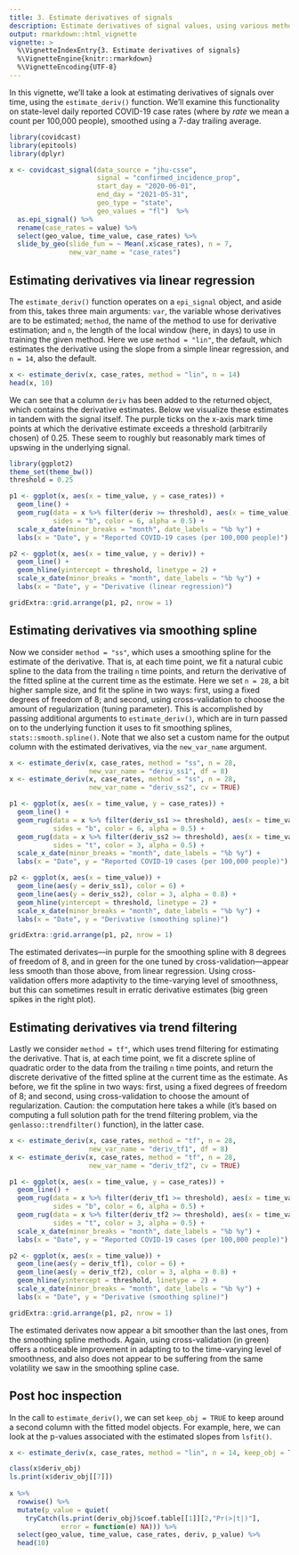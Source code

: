 ```yaml
---
title: 3. Estimate derivatives of signals
description: Estimate derivatives of signal values, using various methodologies.
output: rmarkdown::html_vignette
vignette: >
  %\VignetteIndexEntry{3. Estimate derivatives of signals}
  %\VignetteEngine{knitr::rmarkdown}
  %\VignetteEncoding{UTF-8}
---
```


In this vignette, we'll take a look at estimating derivatives of signals over
time, using the `estimate_deriv()` function. We'll examine this functionality on
state-level daily reported COVID-19 case rates (where by *rate* we mean a count 
per 100,000 people), smoothed using a 7-day trailing average.

```r
library(covidcast)
library(epitools)
library(dplyr)

x <- covidcast_signal(data_source = "jhu-csse", 
                      signal = "confirmed_incidence_prop",
                      start_day = "2020-06-01", 
                      end_day = "2021-05-31",
                      geo_type = "state", 
                      geo_values = "fl")  %>%
  as.epi_signal() %>%
  rename(case_rates = value) %>%
  select(geo_value, time_value, case_rates) %>%
  slide_by_geo(slide_fun = ~ Mean(.x$case_rates), n = 7, 
               new_var_name = "case_rates") 
```

## Estimating derivatives via linear regression

The `estimate_deriv()` function operates on a `epi_signal` object, and aside 
from this, takes three main arguments: `var`, the variable whose derivatives are
to be estimated; `method`, the name of the method to use for derivative 
estimation; and `n`, the length of the local window (here, in days) to use in 
training the given method. Here we use `method = "lin"`, the default, which 
estimates the derivative using the slope from a simple linear regression, and 
`n = 14`, also the default. 

```r
x <- estimate_deriv(x, case_rates, method = "lin", n = 14) 
head(x, 10)
```

We can see that a column `deriv` has been added to the returned object, which
contains the derivative estimates. Below we visualize these estimates in tandem
with the signal itself. The purple ticks on the x-axis mark time points at which 
the derivative estimate exceeds a threshold (arbitrarily chosen) of 0.25. These
seem to roughly but reasonably mark times of upswing in the underlying signal. 

```r
library(ggplot2)
theme_set(theme_bw())
threshold = 0.25

p1 <- ggplot(x, aes(x = time_value, y = case_rates)) + 
  geom_line() + 
  geom_rug(data = x %>% filter(deriv >= threshold), aes(x = time_value), 
           sides = "b", color = 6, alpha = 0.5) + 
  scale_x_date(minor_breaks = "month", date_labels = "%b %y") +
  labs(x = "Date", y = "Reported COVID-19 cases (per 100,000 people)") 

p2 <- ggplot(x, aes(x = time_value, y = deriv)) + 
  geom_line() + 
  geom_hline(yintercept = threshold, linetype = 2) +
  scale_x_date(minor_breaks = "month", date_labels = "%b %y") +
  labs(x = "Date", y = "Derivative (linear regression)") 

gridExtra::grid.arrange(p1, p2, nrow = 1)
```

## Estimating derivatives via smoothing spline

Now we consider `method = "ss"`, which uses a smoothing spline for the estimate
of the derivative. That is, at each time point, we fit a natural cubic spline to 
the data from the trailing `n` time points, and return the derivative of the 
fitted spline at the current time as the estimate. Here we set `n = 28`, a bit 
higher sample size, and fit the spline in two ways: first, using a fixed degrees 
of freedom of 8; and second, using cross-validation to choose the amount of 
regularization (tuning parameter). This is accomplished by passing  additional 
arguments to `estimate_deriv()`, which are in turn passed on to the underlying 
function it uses to fit smoothing splines, `stats::smooth.spline()`. Note that 
we also set a custom name for the output column with the estimated derivatives, 
via the `new_var_name` argument.

```r
x <- estimate_deriv(x, case_rates, method = "ss", n = 28, 
                    new_var_name = "deriv_ss1", df = 8)    
x <- estimate_deriv(x, case_rates, method = "ss", n = 28, 
                    new_var_name = "deriv_ss2", cv = TRUE)

p1 <- ggplot(x, aes(x = time_value, y = case_rates)) +
  geom_line() + 
  geom_rug(data = x %>% filter(deriv_ss1 >= threshold), aes(x = time_value), 
           sides = "b", color = 6, alpha = 0.5) + 
  geom_rug(data = x %>% filter(deriv_ss2 >= threshold), aes(x = time_value), 
           sides = "t", color = 3, alpha = 0.5) + 
  scale_x_date(minor_breaks = "month", date_labels = "%b %y") +
  labs(x = "Date", y = "Reported COVID-19 cases (per 100,000 people)") 

p2 <- ggplot(x, aes(x = time_value)) +
  geom_line(aes(y = deriv_ss1), color = 6) + 
  geom_line(aes(y = deriv_ss2), color = 3, alpha = 0.8) +
  geom_hline(yintercept = threshold, linetype = 2) +
  scale_x_date(minor_breaks = "month", date_labels = "%b %y") +
  labs(x = "Date", y = "Derivative (smoothing spline)") 

gridExtra::grid.arrange(p1, p2, nrow = 1)
```

The estimated derivates---in purple for the smoothing spline with 8 degrees of
freedom of 8, and in green for the one tuned by cross-validation---appear less 
smooth than those above, from linear regression. Using cross-validation offers
more adaptivity to the time-varying level of smoothness, but this can sometimes
result in erratic derivative estimates (big green spikes in the right plot).

## Estimating derivatives via trend filtering 

Lastly we consider `method = tf"`, which uses trend filtering for estimating the
derivative. That is, at each time point, we fit a discrete spline of quadratic
order to the data from the trailing `n` time points, and return the discrete 
derivative of the fitted spline at the current time as the estimate. As before,
we fit the spline in two ways: first, using a fixed degrees of freedom of 8; and 
second, using cross-validation to choose the amount of regularization. Caution: 
the computation here takes a while (it's based on computing a full solution path 
for the trend filtering problem, via the `genlasso::trendfilter()` function), in 
the latter case.

```r
x <- estimate_deriv(x, case_rates, method = "tf", n = 28, 
                    new_var_name = "deriv_tf1", df = 8) 
x <- estimate_deriv(x, case_rates, method = "tf", n = 28, 
                    new_var_name = "deriv_tf2", cv = TRUE)

p1 <- ggplot(x, aes(x = time_value, y = case_rates)) +
  geom_line() + 
  geom_rug(data = x %>% filter(deriv_tf1 >= threshold), aes(x = time_value), 
           sides = "b", color = 6, alpha = 0.5) + 
  geom_rug(data = x %>% filter(deriv_tf2 >= threshold), aes(x = time_value), 
           sides = "t", color = 3, alpha = 0.5) + 
  scale_x_date(minor_breaks = "month", date_labels = "%b %y") +
  labs(x = "Date", y = "Reported COVID-19 cases (per 100,000 people)") 

p2 <- ggplot(x, aes(x = time_value)) +
  geom_line(aes(y = deriv_tf1), color = 6) + 
  geom_line(aes(y = deriv_tf2), color = 3, alpha = 0.8) +
  geom_hline(yintercept = threshold, linetype = 2) +
  scale_x_date(minor_breaks = "month", date_labels = "%b %y") +
  labs(x = "Date", y = "Derivative (smoothing spline)") 

gridExtra::grid.arrange(p1, p2, nrow = 1)
```

The estimated derivates now appear a bit smoother than the last ones, from the 
smoothing spline methods. Again, using cross-validation (in green) offers a 
noticeable improvement in adapting to to the time-varying level of smoothness, 
and also does not appear to be suffering from the same volatility we saw in the
smoothing spline case.

## Post hoc inspection

In the call to `estimate_deriv()`, we can set `keep_obj = TRUE` to keep around a
second column with the fitted model objects. For example, here, we can look at 
the p-values associated with the estimated slopes from `lsfit()`. 

```r
x <- estimate_deriv(x, case_rates, method = "lin", n = 14, keep_obj = TRUE)

class(x$deriv_obj)
ls.print(x$deriv_obj[[7]])
         
x %>%
  rowwise() %>%
  mutate(p_value = quiet(
    tryCatch(ls.print(deriv_obj)$coef.table[[1]][2,"Pr(>|t|)"], 
             error = function(e) NA))) %>%
  select(geo_value, time_value, case_rates, deriv, p_value) %>%
  head(10)
```